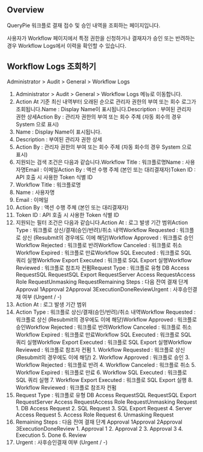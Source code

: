 ## Overview
QueryPie 워크플로 결재 접수 및 승인 내역을 조회하는 페이지입니다.

사용자가 Workflow 페이지에서 특정 권한을 신청하거나 결재자가 승인 또는 반려하는 경우 Workflow Logs에서 이력을 확인할 수 있습니다.

## Workflow Logs 조회하기
Administrator &gt; Audit &gt; General &gt; Workflow Logs

1. Administrator > Audit > General > Workflow Logs 메뉴로 이동합니다.
2. Action At 기준 최신 내역부터 오래된 순으로 관리자 권한의 부여 또는 회수 로그가 조회됩니다.Name : Display Name이 표시됩니다.Description : 부여된 관리자 권한 상세Action By : 관리자 권한의 부여 또는 회수 주체 (자동 회수의 경우 System 으로 표시)
  1. Name : Display Name이 표시됩니다.
  2. Description : 부여된 관리자 권한 상세
  3. Action By : 관리자 권한의 부여 또는 회수 주체 (자동 회수의 경우 System 으로 표시)
3. 지원되는 검색 조건은 다음과 같습니다.Workflow Title : 워크플로명Name : 사용자명Email : 이메일Action By : 액션 수행 주체 (본인 또는 대리결재자)Token ID : API 호출 시 사용한 Token 식별 ID
  1. Workflow Title : 워크플로명
  2. Name : 사용자명
  3. Email : 이메일
  4. Action By : 액션 수행 주체 (본인 또는 대리결재자)
  5. Token ID : API 호출 시 사용한 Token 식별 ID
4. 지원되는 필터 조건은 다음과 같습니다.Action At : 로그 발생 기간 범위Action Type : 워크플로 상신/결재(승인/반려)/취소 내역Workflow Requested : 워크플로 상신 (Resubmit의 경우에도 이에 해당)Workflow Approved : 워크플로 승인Workflow Rejected : 워크플로 반려Workflow Canceled : 워크플로 취소Workflow Expired : 워크플로 만료Workflow SQL Executed : 워크플로 SQL 쿼리 실행Workflow Export Executed : 워크플로 SQL Export 실행Workflow Reviewed : 워크플로 참조자 컨펌Request Type : 워크플로 유형 DB Access RequestSQL RequestSQL Export RequestServer Access RequestAccess Role RequestUnmasking RequestRemaining Steps : 다음 잔여 결재 단계 Approval 1Approval 2Approval 3ExecutionDoneReviewUrgent : 사후승인결재 여부 (Urgent / -)
  1. Action At : 로그 발생 기간 범위
  2. Action Type : 워크플로 상신/결재(승인/반려)/취소 내역Workflow Requested : 워크플로 상신 (Resubmit의 경우에도 이에 해당)Workflow Approved : 워크플로 승인Workflow Rejected : 워크플로 반려Workflow Canceled : 워크플로 취소Workflow Expired : 워크플로 만료Workflow SQL Executed : 워크플로 SQL 쿼리 실행Workflow Export Executed : 워크플로 SQL Export 실행Workflow Reviewed : 워크플로 참조자 컨펌
    1. Workflow Requested : 워크플로 상신 (Resubmit의 경우에도 이에 해당)
    2. Workflow Approved : 워크플로 승인
    3. Workflow Rejected : 워크플로 반려
    4. Workflow Canceled : 워크플로 취소
    5. Workflow Expired : 워크플로 만료
    6. Workflow SQL Executed : 워크플로 SQL 쿼리 실행
    7. Workflow Export Executed : 워크플로 SQL Export 실행
    8. Workflow Reviewed : 워크플로 참조자 컨펌
  3. Request Type : 워크플로 유형 DB Access RequestSQL RequestSQL Export RequestServer Access RequestAccess Role RequestUnmasking Request
    1. DB Access Request
    2. SQL Request
    3. SQL Export Request
    4. Server Access Request
    5. Access Role Request
    6. Unmasking Request
  4. Remaining Steps : 다음 잔여 결재 단계 Approval 1Approval 2Approval 3ExecutionDoneReview
    1. Approval 1
    2. Approval 2
    3. Approval 3
    4. Execution
    5. Done
    6. Review
  5. Urgent : 사후승인결재 여부 (Urgent / -)
